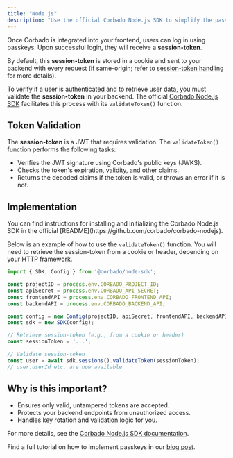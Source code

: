 ```yaml
---
title: "Node.js"
description: "Use the official Corbado Node.js SDK to simplify the passkey and session management integration in your Node.js applications."
---
```


Once Corbado is integrated into your frontend, users can log in using passkeys. Upon successful login, they will receive a **session-token**.

By default, this **session-token** is stored in a cookie and sent to your backend with every request (if same-origin; refer to [session-token handling](/corbado-complete/sessions/session-token-handling) for more details).

To verify if a user is authenticated and to retrieve user data, you must validate the **session-token** in your backend. The official [Corbado Node.js SDK](https://github.com/corbado/corbado-nodejs) facilitates this process with its `validateToken()` function.

## Token Validation

The **session-token** is a JWT that requires validation. The `validateToken()` function performs the following tasks:

- Verifies the JWT signature using Corbado's public keys (JWKS).
- Checks the token's expiration, validity, and other claims.
- Returns the decoded claims if the token is valid, or throws an error if it is not.

## Implementation

<Info>
  You can find instructions for installing and initializing the Corbado Node.js SDK in the official [README](https://github.com/corbado/corbado-nodejs).
</Info>

Below is an example of how to use the `validateToken()` function. You will need to retrieve the session-token from a cookie or header, depending on your HTTP framework.

```js
import { SDK, Config } from '@corbado/node-sdk';

const projectID = process.env.CORBADO_PROJECT_ID;
const apiSecret = process.env.CORBADO_API_SECRET;
const frontendAPI = process.env.CORBADO_FRONTEND_API;
const backendAPI = process.env.CORBADO_BACKEND_API;

const config = new Config(projectID, apiSecret, frontendAPI, backendAPI);
const sdk = new SDK(config);

// Retrieve session-token (e.g., from a cookie or header)
const sessionToken = '...';

// Validate session-token
const user = await sdk.sessions().validateToken(sessionToken);
// user.userId etc. are now available
```
## Why is this important?

- Ensures only valid, untampered tokens are accepted.
- Protects your backend endpoints from unauthorized access.
- Handles key rotation and validation logic for you.

For more details, see the [Corbado Node.js SDK documentation](https://github.com/corbado/corbado-nodejs).

Find a full tutorial on how to implement passkeys in our [blog post](https://www.corbado.com/blog/nodejs-passkeys).

